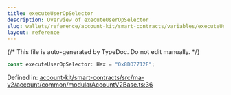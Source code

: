 ```yaml
---
title: executeUserOpSelector
description: Overview of executeUserOpSelector
slug: wallets/reference/account-kit/smart-contracts/variables/executeUserOpSelector
layout: reference
---
```


{/* This file is auto-generated by TypeDoc. Do not edit manually. */}

```ts
const executeUserOpSelector: Hex = "0x8DD7712F";
```

Defined in: [account-kit/smart-contracts/src/ma-v2/account/common/modularAccountV2Base.ts:36](https://github.com/alchemyplatform/aa-sdk/blob/17aad1f572375d42a06c7e3238078a88a435d459/account-kit/smart-contracts/src/ma-v2/account/common/modularAccountV2Base.ts#L36)
